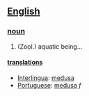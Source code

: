 ==[[English]]==
===[[noun]]===
# (Zool.) aquatic being...
====[[translation]]s====
*[[Interlingua]]: [[medusa]]
*[[Portuguese]]: [[medusa]] ''f''